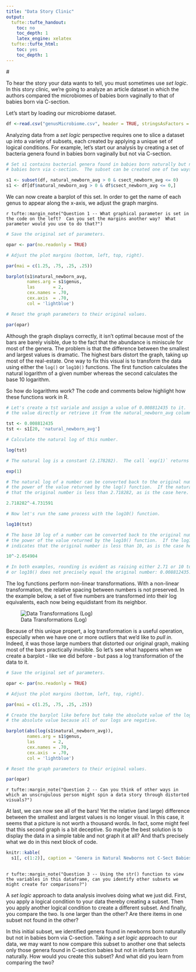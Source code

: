 ---
title: "Data Story Clinic"
output:
  tufte::tufte_handout:
    toc: no
    toc_depth: 1
    latex_engine: xelatex
  tufte::tufte_html:
    toc: yes
    toc_depth: 1
---

#\textcolor{blue}{Microbes and Babies}  

To hear the story your data wants to tell, you must sometimes use *set logic*.  In this story clinic, we're going to analyze an article dataset in which the authors compared the microbiomes of babies born vaginally to that of babies born via C-section.

Let's start by loading our microbiome dataset.

```{r}

df <-read.csv("genusMicrobiome.csv", header = TRUE, stringsAsFactors = FALSE)

```

Analyzing data from a *set logic* perspective requires one to slice a dataset up into a variety of subsets, each created by applying a unique set of logical conditions.  For example, let's start our analysis by creating a set of bacteria genera found in babies born vaginally but not via C-section.

```{r}

# Set s1 contains bacterial genera found in babies born naturally but not in 
# babies born via c-section.  The subset can be created one of two ways...

s1 <- subset(df, natural_newborn_avg > 0 & csect_newborn_avg <= 0)
s1 <- df[df$natural_newborn_avg > 0 & df$csect_newborn_avg <= 0,]

```

We can now create a barplot of this set.  In order to get the name of each genus to appear along the x-axis, we adjust the graph margins.

`r tufte::margin_note("Question 1 -- What graphical parameter is set in the code on the left?  Can you set the margins another way?  What parameter would you use to do that?")`

```{r fig.width = 5, fig.height = 5}

# Save the original set of parameters.

opar <- par(no.readonly = TRUE)

# Adjust the plot margins (bottom, left, top, right).

par(mai = c(1.25, .75, .25, .25))

barplot(s1$natural_newborn_avg, 
        names.arg = s1$genus,
        las       = 2,
        cex.names = .70,
        cex.axis  = .70, 
        col = 'lightblue')

# Reset the graph parameters to their original values.

par(opar)

```

Although the graph displays correctly, it isn't optimal because most of the bars are barely visible, due to the fact that the abundance is miniscule for most of the genera.  The problem is that the difference between the smallest and largest values is dramatic. The highest bars distort the graph, taking up most of the real-estate.  One way to fix this visual is to transform the data using either the `log()` or `log10()` functions.  The first function calculates the natural logarithm of a given number whereas the second calculates the base 10 logarithm. 

So how do logarithms work?  The code and comments below highlight how these functions work in R.

```{r}

# Let's create a tst variale and assign a value of 0.008812435 to it.  We can either assign 
# the value directly or retrieve it from the natural_newborn_avg column in row 20 of the s1 dataframe.

tst <- 0.008812435
tst <- s1[20, 'natural_newborn_avg'] 

# Calculate the natural log of this number.

log(tst)

# The natural log is a constant (2.178282).  The call `exp(1)` returns this value...

exp(1)

# The natural log of a number can be converted back to the original number by raising 2.178282 to
# the power of the value returned by the log() function.  If the natural log is negative, this indicates
# that the original number is less than 2.718282, as is the case here.

2.718282^-4.731591

# Now let's run the same process with the log10() function.

log10(tst)

# The base 10 log of a number can be converted back to the original number by raising 10 to
# the power of the value returned by the log10() function.  If the log10 value is negative, this
# indicates that the original number is less than 10, as is the case here.

10^-2.054904

# In both examples, rounding is evident as raising either 2.71 or 10 to the value returned by log()
# or log10() does not precisely equal the original number: 0.008812435.

```

The log functions perform non-linear transformations.  With a non-linear transformation, the relative spacing between numbers is not preserved.  In the example below, a set of five numbers are transformed into their log equivalents, each now being equidistant from its neighbor.

![Data Transformations (Log)](../fig/log_transform.gif)

Because of this unique propert, a log transformation is a useful operation, especially when we have one or more outliers that we'd like to *pull in*.  Indeed, it was those large numbers that distorted our original graph, making most of the bars practically invisible.  So let's see what happens when we create a barplot - like we did before - but pass a log transformation of the data to it.


```{r fig.width = 5, fig.height = 5}

# Save the original set of parameters.

opar <- par(no.readonly = TRUE)

# Adjust the plot margins (bottom, left, top, right).

par(mai = c(1.25, .75, .25, .25))

# Create the barplot like before but take the absolute value of the log for the y axis.  We use
# the absolute value because all of our logs are negative.

barplot(abs(log(s1$natural_newborn_avg)), 
        names.arg = s1$genus,
        las       = 2,
        cex.names = .70,
        cex.axis  = .70, 
        col = 'lightblue')

# Reset the graph parameters to their original values.

par(opar)

```

`r tufte::margin_note("Question 2 -- Can you think of other ways in which an unscrupulous person might spin a data story through distorted visuals?")`

At last, we can now see all of the bars!  Yet the relative (and large) difference between the smallest and largest values is no longer visual.  In this case, it seems that a picture is not worth a thousand words.  In fact, some might feel that this second graph is a bit deceptive.  So maybe the best solution is to display the data in a simple table and not graph it at all?  And that's precisely what we do in this next block of code.  


```{r}

knitr::kable(
  s1[, c(1:2)], caption = 'Genera in Natural Newborns not C-Sect Babies')
  
```

`r tufte::margin_note("Question 3 -- Using the str() function to view the variables in this dataframe, can you identify other subsets we might create for comparisons?")`

A *set logic* approach to data analysis involves doing what we just did.  First, you apply a logical condition to your data thereby creating a subset.  Then you apply another logical condition to create a different subset.  And finally, you compare the two.  Is one larger than the other?  Are there items in one subset not found in the other?

In this initial subset, we identified genera found in newborns born naturally but not in babies born via C-section.  Taking a *set logic* approach to our data, we may want to now compare this subset to another one that selects only those genera found in C-section babies but not in infants born naturally.  How would you create this subset?  And what did you learn from comparing the two?





